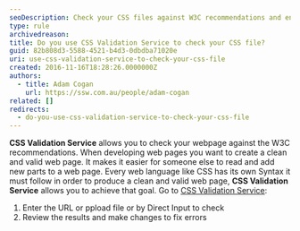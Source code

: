 ```yaml
---
seoDescription: Check your CSS files against W3C recommendations and ensure a valid and clean webpage with CSS Validation Service.
type: rule
archivedreason:
title: Do you use CSS Validation Service to check your CSS file?
guid: 82b808d3-5588-4521-b4d3-0dbdba71020e
uri: use-css-validation-service-to-check-your-css-file
created: 2016-11-16T18:28:26.0000000Z
authors:
  - title: Adam Cogan
    url: https://ssw.com.au/people/adam-cogan
related: []
redirects:
  - do-you-use-css-validation-service-to-check-your-css-file
---
```


**CSS Validation Service** allows you to check your webpage against the W3C recommendations. When developing web pages you want to create a clean and valid web page. It makes it easier for someone else to read and add new parts to a web page. Every web language like CSS has its own Syntax it must follow in order to produce a clean and valid web page, **CSS Validation Service** allows you to achieve that goal.
Go to [CSS Validation Service](http://jigsaw.w3.org/css-validator/):

1. Enter the URL or ppload file or by Direct Input to check
2. Review the results and make changes to fix errors